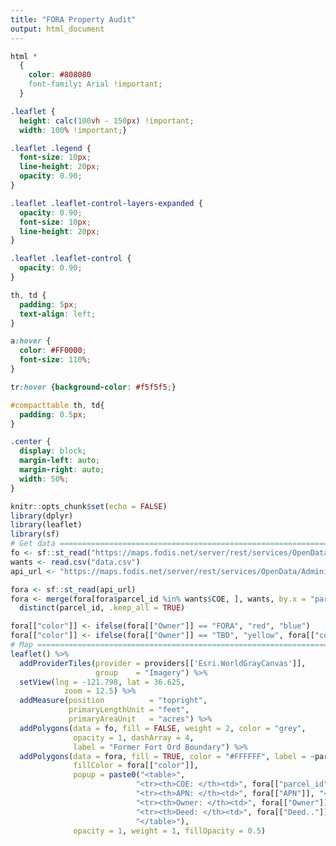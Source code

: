 ```yaml
---
title: "FORA Property Audit"
output: html_document
---
```


```css
html *
  {
    color: #808080
    font-family: Arial !important;
  }

.leaflet {
  height: calc(100vh - 150px) !important;
  width: 100% !important;}

.leaflet .legend {
  font-size: 10px;
  line-height: 20px;
  opacity: 0.90;
}

.leaflet .leaflet-control-layers-expanded {
  opacity: 0.90;
  font-size: 10px;
  line-height: 20px;
}

.leaflet .leaflet-control {
  opacity: 0.90;
}

th, td {
  padding: 5px;
  text-align: left;
}

a:hover {
  color: #FF0000;
  font-size: 110%;
}

tr:hover {background-color: #f5f5f5;}

#compacttable th, td{
  padding: 0.5px;
}

.center {
  display: block;
  margin-left: auto;
  margin-right: auto;
  width: 50%;
}
```

```r
knitr::opts_chunk$set(echo = FALSE)
library(dplyr)
library(leaflet)
library(sf)
# Get data =====================================================================
fo <- sf::st_read("https://maps.fodis.net/server/rest/services/OpenData/AdministrativeBoundaries/FeatureServer/4/query?where=1%3D1&outFields=*&outSR=4326&f=json")
wants <- read.csv("data.csv")
api_url <- "https://maps.fodis.net/server/rest/services/OpenData/AdministrativeBoundaries/FeatureServer/1/query?where=1%3D1&outFields=*&outSR=4326&f=json"

fora <- sf::st_read(api_url) 
fora <- merge(fora[fora$parcel_id %in% wants$COE, ], wants, by.x = "parcel_id", by.y = "COE") %>%
  distinct(parcel_id, .keep_all = TRUE)
```

```r
fora[["color"]] <- ifelse(fora[["Owner"]] == "FORA", "red", "blue")
fora[["color"]] <- ifelse(fora[["Owner"]] == "TBD", "yellow", fora[["color"]])
# Map ==========================================================================
leaflet() %>%
  addProviderTiles(provider = providers[['Esri.WorldGrayCanvas']],
                   group    = "Imagery") %>%
  setView(lng = -121.798, lat = 36.625,
            zoom = 12.5) %>%
  addMeasure(position          = "topright",
             primaryLengthUnit = "feet", 
             primaryAreaUnit   = "acres") %>%
  addPolygons(data = fo, fill = FALSE, weight = 2, color = "grey",
              opacity = 1, dashArray = 4, 
              label = "Former Fort Ord Boundary") %>%
  addPolygons(data = fora, fill = TRUE, color = "#FFFFFF", label = ~parcel_id,
              fillColor = fora[["color"]],
              popup = paste0("<table>",
                            "<tr><th>COE: </th><td>", fora[["parcel_id"]], "</td>",
                            "<tr><th>APN: </th><td>", fora[["APN"]], "</td>",
                            "<tr><th>Owner: </th><td>", fora[["Owner"]], "</td>",
                            "<tr><th>Deed: </th><td>", fora[["Deed.."]], "</td>",
                            "</table>"),
              opacity = 1, weight = 1, fillOpacity = 0.5) 
```

